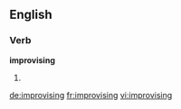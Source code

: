 ==English==

===Verb===
'''improvising'''

# {{present participle of|[[improvise]]}}

[[de:improvising]]
[[fr:improvising]]
[[vi:improvising]]